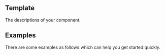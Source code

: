 

<Meta title="Components/secondaryClassification/Template" component={Template} />

## Template

The descriptions of your component.

## Examples

There are some examples as follows which can help you get started quickly.

<Canvas>
  <Story name="your name">
    
  </Story>
</Canvas>

<ReadMe />

